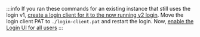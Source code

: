 :::info
If you ran these commands for an existing instance that still uses the login v1, [create a login client for it to the now running v2 login](/self-hosting/manage/login-client#create-login-client).
Move the login client PAT to `./login-client.pat` and restart the login.
Now, [enable the Login UI for all users](/self-hosting/manage/login-client#require-login-v2)
:::